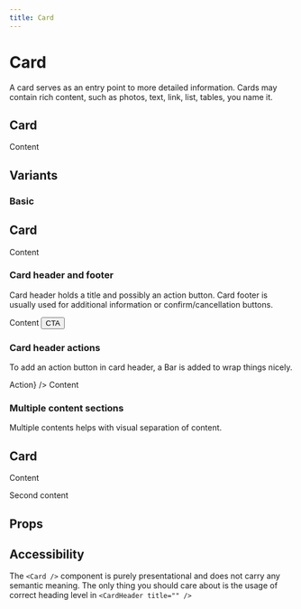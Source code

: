 ```yaml
---
title: Card
---
```


# Card

A card serves as an entry point to more detailed information. Cards may contain rich content, such as photos, text, link, list, tables, you name it.

<Card>
  <CardContent>
    <h2>Card</h2>
    <p>Content</p>
  </CardContent>
</Card>

## Variants

### Basic

<Preview>
  <Card>
    <CardContent>
      <h2>Card</h2>
      <p>Content</p>
    </CardContent>
  </Card>
</Preview>

### Card header and footer

Card header holds a title and possibly an action button. Card footer is usually used for additional information or confirm/cancellation buttons.

<Preview>
  <Card>
    <CardHeader title="Title" />
    <CardContent>Content</CardContent>
    <CardFooter>
      <Button type="primary">CTA</Button>
    </CardFooter>
  </Card>
</Preview>

### Card header actions

To add an action button in card header, a Bar is added to wrap things nicely.

<Preview>
  <Card>
    <CardHeader title="Title" actions={<Button>Action</Button>} />
    <CardContent>Content</CardContent>
  </Card>
</Preview>

### Multiple content sections

Multiple contents helps with visual separation of content.

<Preview>
  <Card>
    <CardContent>
      <h2>Card</h2>
      <p>Content</p>
    </CardContent>
    <CardContent>
      <p>Second content</p>
    </CardContent>
  </Card>
</Preview>

## Props

<Props component={Card} />

<Props component={CardContent} />

<Props component={CardHeader} />

<Props component={CardFooter} />

## Accessibility

The `<Card />` component is purely presentational and does not carry any semantic meaning. The only thing you should care about is the usage of correct heading level in `<CardHeader title="" />`
